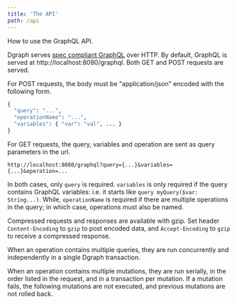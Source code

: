 ```yaml
---
title: 'The API'
path: /api
---
```


How to use the GraphQL API.

Dgraph serves [spec compliant GraphQL](https://graphql.github.io/graphql-spec/June2018/) over HTTP.  By default, GraphQL is served at http://localhost:8080/graphql.   Both GET and POST requests are served.

For POST requests, the body must be "application/json" encoded with the following form.

```graphql
{
  "query": "...",
  "operationName": "...",
  "variables": { "var": "val", ... }
}
```

For GET requests, the query, variables and operation are sent as query parameters in the url.

```
http://localhost:8080/graphql?query={...}&variables={...}&operation=...
```

In both cases, only `query` is required. `variables` is only required if the query contains GraphQL variables: i.e. it starts like `query myQuery($var: String...)`. While, `operationName` is required if there are multiple operations in the query; in which case, operations must also be named.

Compressed requests and responses are available with gzip.  Set header `Content-Encoding` to `gzip` to post encoded data, and `Accept-Encoding` to `gzip` to receive a compressed response.

When an operation contains multiple queries, they are run concurrently and independently in a single Dgraph transaction.

When an operation contains multiple mutations, they are run serially, in the order listed in the request, and in a transaction per mutation.  If a mutation fails, the following mutations are not executed, and previous mutations are not rolled back.

